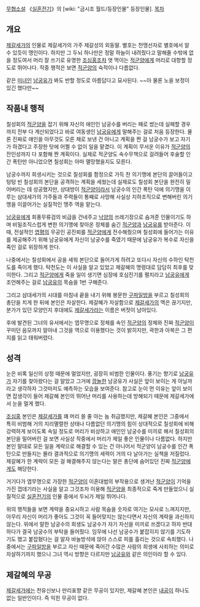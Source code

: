 [[무협소설]] 《[[실혼전기]]》의  [wiki: "금시조 월드/등장인물" 등장인물].
[[목차]]
== 개요 ==
[[제갈세가]]의 인물로 제갈세가의 가주 제갈성의 외동딸. 별호는 천맹선자로 별호에서 알 수 있듯이 맹인이다. 하지만 그 두뇌 하나만은 정말 하늘이 내려줬다고 말해줄 수밖에 없을 정도여서 머리 잘 쓰기로 유명한 [[조심홍]]조차 엿 먹이는 [[적군양]]에게 머리로 대항할 정도로 뛰어나다. 작중 행적은 보면 [[적군양]]의 숙적이나 다름없다.

같은 [[미녀]]인 [[남궁유]]가 봐도 반할 정도로 아름답다고 묘사된다. ~~아 물론 노을 보정이 있긴 했다만~~

== 작품내 행적 ==
칠성회의 [[적군양]]을 잡기 위해 자신의 애인인 남궁수를 버리는 패로 썼는데 실패할 경우까지 전부 다 계산되었다고 바로 여동생인 [[남궁유]]에게 말해주는 걸로 처음 등장한다. 물론 진짜로 애인을 아무것도 모른 채로 보낸 건 아니고 계획을 짠 걸 남궁수가 보고 자기가 하겠다고 주장한 탓에 어쩔 수 없이 일을 맡겼다. 이 계획이 무서운 이유가 [[적군양]]의 잔인성까지 다 포함해 짠 계획이다. 실제로 적군양도 속수무책으로 걸려들어 후술할 인간 폭탄만 아니었으면 칠성회는 아마 멸망했을지도 모른다.

남궁수까지 희생시키는 것으로 칠성회를 함정으로 가득 찬 의기맹에 본단의 끌어들이고 텅텅 빈 칠성회의 본단을 공격하는 계획을 세웠는데 실제로도 칠성회 본단을 완전히 밀어버리는 데 성공했지만, 상대방이 [[적군양]]이라서 남궁수의 인간 폭탄 덕에 의기맹을 이루는 삼대세가의 가주들과 주력들이 통째로 사망해 사실상 지하조직으로 변해버린 의기맹을 이끌어가는 실질적인 맹주 역을 맡는다.

[[남궁유]]에게 회풍무류검의 비급을 건네주고 [[낙양]]의 쓰레기장으로 숨겨준 인물이기도 하며 비밀조직스럽게 변한 의기맹에 찾아온 정체를 숨긴 [[적군양]]과 [[남궁유]]를 받아준다. 이때, 전설적인 [[엽평]]의 무공인 공진뢰를 [[적군양]]에게 전수해줬으며 칠성회에 들어가는 이유를 제공해주기 위해 남궁유에게 자신이 남궁수를 죽였기 때문에 남궁유가 복수로 자신을 죽인 걸로 위장하게 한다.

나중에서는 칠성회에서 공을 세워 본단으로 들어가게 하려고 또다시 자신의 수하인 탁천도를 죽이게 했다. 탁천도는 이 사실을 알고 있었고 제갈혜의 명령대로 담담히 최후를 맞이한다. 그리고 [[적군양]]에게 죽을 일이 생기면 심장에 호심진기를 펼치라고 [[남궁유]]에게 조언해주는 걸로 [[남궁유]]의 목숨을 1번 구해준다.

그리고 삼대세가의 시대를 마침내 끝을 내기 위해 봉문한 [[구파일방]]을 부르고 칠성회의 총단을 치게 한 뒤에 본인은 자살한다. 제갈혜가 자살함으로 [[제갈세가]]의 맥은 끊기지만, 분가가 있던 모양인지 후대에도 [[제갈세가]]라는 이름은 버젓이 남아있다.

후에 발견된 그녀의 유서에서는 엽무명으로 정체를 속인 [[적군양]]의 정체와 진짜 [[적군양]]이 꾸미던 음모까지 알아내 그것을 역으로 이용했다는 것이 밝히지만, 곽한과 아복은 그 편지를 읽고 태워버렸다.

== 성격 ==
눈은 비록 일신의 상정 때문에 멀었지만, 굉장히 비범한 인물이다. 풍기는 향기로 [[남궁유]]가 자기를 찾아왔다는 걸 알았고 그거에 [[깜놀]]한 남궁유가 사실은 앞이 보이는 게 아닐까라고 생각하자 그것마저도 예측하는 모습을 보여준다. 참고로 눈이 먼 이유는 앞이 보이면 잡생각이 들어 제갈혜 본인의 뛰어난 머리를 사용하는데 방해되기 때문에 제갈세가에서 눈을 멀게 했다.

[[조심홍]] 본인은 [[제갈세가]]를 꽤 머리 쓸 줄 아는 놈 취급했지만, 제갈혜 본인은 그중에서 특히 비범해 거의 지리멸렬한 상태나 다름없던 의기맹의 힘이 상대적으로 칠성회에 비해 강력하게 보이도록 속일 정도로 머리가 비상하고 애인인 남궁수를 미끼로 해서 칠성회의 본단을 밀어버린 걸 보면 사실상 작중에서 머리가 제일 좋은 인물이나 다름없다. 하지만 본인 말대로 모든 일을 계략으로 해결할 수 있는 건 아니어서 적군양이 남궁수를 인간 폭탄으로 만들지는 몰라 결과적으로 의기맹의 세력이 거의 다 날아가는 실책을 저질렀다. 제갈혜가 한 계략이 모든 걸 해결해주지 않는다는 말은 총단에 숨어있던 진짜 [[적군양]]에게도 해당한다.

거기다가 엽무명으로 가장한 [[적군양]]이 이혼대법의 부작용으로 생겨난 [[적군양]]이 기억을 가진 껍데기라는 사실을 알고 그것조차 이용해 [[적군양]]을 최종적으로 죽게 만들었으니 실질적으로 [[실혼전기]]의 인물 중에서 두뇌가 제일 뛰어나다.

위의 행적들을 보면 계략을 중요시하고 사람 목숨을 숫자로 여기는 모사로 느껴지지만, 아무리 자신이 머리가 좋아도 그것이 꼭 들어맞지는 않는다면서 자신의 계략을 과신하지 않는다. 위에서 말한 남궁수의 희생도 남궁수가 자기 자신을 미끼로 쓰겠다고 하자 반대하다가 결국 남궁수의 부탁을 들어줬다. 임무에 나선 남궁수가 붙잡히지 않기를 기도하기도 했고 붙잡혔다는 걸 알자 바늘방석에 앉아 스스로 피를 흘리는 것으로 속죄했다. 나중에서는 [[구파일방]]을 부르고 자신 때문에 죽어간 수많은 사람의 희생에 사죄하는 의미로 자살하기까지 했으니 그녀 역시 방향은 다르지만 [[남궁유]]와 같은 의인이라 할 수 있다.

== 제갈혜의 무공 ==
[[제갈세가]]에는 천유신보나 만리표향 같은 무공이 있지만, 제갈혜 본인은 [[내공]]이 하나도 없는 일반인이다. 즉 익힌 무공이 없다. 
